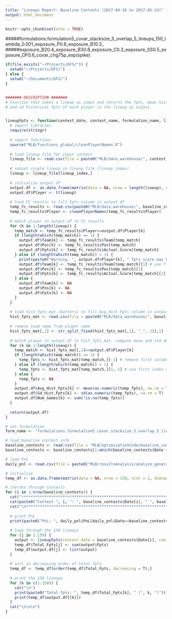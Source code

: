 ```yaml
---
title: "Lineups Report: Baseline Contests (2017-04-16 to 2017-05-24)"
output: html_document
---
```


```r
knitr::opts_chunk$set(echo = TRUE)
```


#####formulations.formulation5_covar_stacksize_5_overlap_5_lineups_150_lambda_0.001_exposure_P0.8_exposure_B10.3_
#####exposure_B20.4_exposure_B30.6_exposure_C0.3_exposure_SS0.5_exposure_OF0.6_covar_chg75p_exp(spike)


```r
if(file.exists("~/Projects/DFS/")) {
  setwd("~/Projects/DFS/")
} else {
  setwd("~/Documents/DFS/")
}


####### DESCRIPTION #######
# Function that takes a lineup as input and returns the fpts, mean historical fpts,
# and sd historical fpts of each player in the lineup as output.


lineupFpts <- function(contest_date, contest_name, formulation_name, lineup_index) {
  # import libraries
  require(stringr)
  
  # import functions
  source("MLB/functions_global/cleanPlayerNames.R") 
  
  # load lineup file for input contest
  lineup_file <- read.csv(file = paste0("MLB/data_warehouse/", contest_date, "/", contest_name, "/lineups/", formulation_name, ".csv"), stringsAsFactors = F, header = T)
  
  # subset single lineup in lineup file (lineup_index)
  lineup <- lineup_file[lineup_index,]
  
  # initialize output df
  output.df <- as.data.frame(matrix(data = NA, nrow = length(lineup), ncol = 7, dimnames = list(NULL, c("Player", "Team", "Pos", "Fpts", "Avg_Hist_Fpts", "Sd_Hist_Fpts", "Num_Games"))))
  output.df$Player <- t(lineup)
  
  # load FC results to fill Fpts column in output.df
  temp_fc_results <- read.csv(paste0("MLB/data_warehouse/", baseline_contests$Date[i], "/player_results.csv"), stringsAsFactors = F, header = T)
  temp_fc_results$Player <- cleanPlayerNames(temp_fc_results$Player)
  
  # match player in output.df to FC results
  for (k in 1:length(lineup)) {
    temp_match <- temp_fc_results$Player==output.df$Player[k]
    if (length(which(temp_match)) == 1) {
      output.df$Team[k] <- temp_fc_results$Team[temp_match]
      output.df$Pos[k] <- temp_fc_results$Pos[temp_match]
      output.df$Fpts[k] <- temp_fc_results$Actual.Score[temp_match]
    } else if (length(which(temp_match)) > 1) {
      print(paste0("Warning: ", output.df$Player[k], " fpts score may be incorrect b/c same name on different teams."))
      output.df$Team[k] <- temp_fc_results$Team[temp_match][1] # use first index match
      output.df$Pos[k] <- temp_fc_results$Pos[temp_match][1]
      output.df$Fpts[k] <- temp_fc_results$Actual.Score[temp_match][1]
    } else {
      output.df$Team[k] <- NA
      output.df$Pos[k] <- NA
      output.df$Fpts[k] <- NA
    }
  }
  
  # load hist_fpts_mat (batters) to fill Avg_Hist_Fpts column in output.df
  hist_fpts_mat <- read.csv(file = paste0("MLB/data_warehouse/", baseline_contests$Date[i], "/hist_fpts_mat.csv"), stringsAsFactors = F, header = T, check.names = F)
  
  # remove team name from player name
  hist_fpts_mat[,1] <- str_split_fixed(hist_fpts_mat[,1], "_", 2)[,1]
  
  # match player in output.df to hist_fpts_mat. compute mean and std dev
  for (k in 1:length(lineup)) {
    temp_match <- hist_fpts_mat[,1]==output.df$Player[k]
    if (length(which(temp_match)) == 1) {
      temp_fpts <- hist_fpts_mat[temp_match,][-1] # remove first column element (player sname)
    } else if (length(which(temp_match)) > 1) {
      temp_fpts <- hist_fpts_mat[temp_match,][1,-1] # use first index match
    } else {
      temp_fpts <- NA
    }
    output.df$Avg_Hist_Fpts[k] <- mean(as.numeric(temp_fpts), na.rm = T)
    output.df$Sd_Hist_Fpts[k] <- sd(as.numeric(temp_fpts), na.rm = T)
    output.df$Num_Games[k] <- sum(!is.na(temp_fpts))
  }
  
  return(output.df)
}

# set formulation
form_name <- "formulations.formulation5_covar_stacksize_5_overlap_5_lineups_150_lambda_0.001_exposure_P0.8_exposure_B10.3_exposure_B20.4_exposure_B30.6_exposure_C0.3_exposure_SS0.5_exposure_OF0.6_covar_chg75p_exp(spike)"

# load baseline contest info
baseline_contests <- read.csv(file = "MLB/optimizationCode/baseline_contests.csv", stringsAsFactors = F, header = T)
baseline_contests <- baseline_contests[1:which(baseline_contests$Date == "2017-05-24"),]

# load PnL
daily_pnl <- read.csv(file = paste0("MLB/resultsAnalysis/analyze_generated_lineups/", form_name, "/daily_pnl.csv"), header = T, stringsAsFactors = F)

# initialize
temp_df <- as.data.frame(matrix(data = NA, nrow = 150, ncol = 2, dimnames = list(NULL, c("Total_Fpts","output.df"))))

# iterate through contests
for (i in 1:nrow(baseline_contests)) {
  cat("***********************************************************************************************\n")
  cat(paste0("Contest ", i, ": ", baseline_contests$Date[i], " ", baseline_contests$Contest_names[i]))
  cat("\n***********************************************************************************************\n")
  
  # print PnL
  print(paste0("PnL: ", daily_pnl$PnL[daily_pnl$Date==baseline_contests$Date[i]]))
  
  # loop through the 150 lineups
  for (j in 1:150) {
    output <- lineupFpts(contest_date = baseline_contests$Date[i], contest_name = baseline_contests$Contest_names[i], formulation_name = "formulations.formulation5_covar_stacksize_5_overlap_5_lineups_150_lambda_0.001_exposure_P0.8_exposure_B10.3_exposure_B20.4_exposure_B30.6_exposure_C0.3_exposure_SS0.5_exposure_OF0.6_covar_chg75p_exp(spike)", lineup_index = j)
    temp_df$Total_Fpts[j] <- sum(output$Fpts)
    temp_df$output.df[j] <- list(output)
  }
  
  # sort in decreasing order of total fpts
  temp_df <- temp_df[order(temp_df$Total_Fpts, decreasing = T),]
  
  # print the 150 lineups
  for (k in c(1:150)) {
    cat("\n")
    print(paste0("Total fpts: ", temp_df$Total_Fpts[k], " (", k, ")"))
    print(temp_df$output.df[[k]])
  }
  cat("\n\n\n")
}

```






